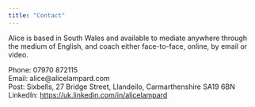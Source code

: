 ```yaml
---
title: "Contact"
---
```


Alice is based in South Wales and available to mediate anywhere through the medium of English, and coach either face-to-face, online, by email or video.


Phone: 07970 872115
<br>
Email: alice@alicelampard.com
<br>
Post: Sixbells, 27 Bridge Street, Llandeilo, Carmarthenshire SA19 6BN
<br>
LinkedIn: [https://uk.linkedin.com/in/alicelampard](https://uk.linkedin.com/in/alicelampard)
<br>